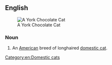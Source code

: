 ==English==
[[File:York Chocolate.jpg|thumb|right|A York Chocolate Cat]]

===Noun===
{{wikipedia}}
{{en-noun|head=[[York]] [[chocolate|Chocolate]] [[cat|Cat]]}}

# An [[American]] breed of longhaired [[domestic cat]].

[[Category:en:Domestic cats]]